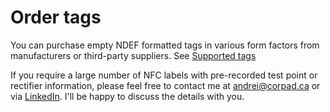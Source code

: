 # Order tags

You can purchase empty NDEF formatted tags in various form factors from manufacturers or third-party suppliers. See [Supported tags](./supported_tags.mdx)

If you require a large number of NFC labels with pre-recorded test point or rectifier information, please feel free to contact me at [andrei@corpad.ca](mailto:andrei@corpad.ca) or via [LinkedIn](https://www.linkedin.com/in/andrei-lomtev/). I'll be happy to discuss the details with you.
